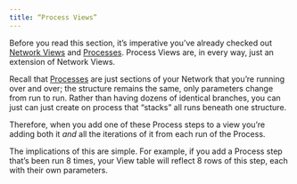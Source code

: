 ```yaml
---
title: “Process Views”
---
```

Before you read this section, it’s imperative you’ve already checked out [Network Views]( https://docs.artemisplatform.com/CustomFields) and [Processes]( https://docs.artemisplatform.com/PlaceableProcesses). Process Views are, in every way, just an extension of Network Views. 

Recall that [Processes]( https://docs.artemisplatform.com/PlaceableProcesses) are just sections of your Network that you’re running over and over; the structure remains the same, only parameters change from run to run. Rather than having dozens of identical branches, you can just can just create on process that “stacks” all runs beneath one structure. 

Therefore, when you add one of these Process steps to a view you’re adding both it *and* all the iterations of it from each run of the Process.

The implications of this are simple. For example, if you add a Process step that’s been run 8 times, your View table will reflect 8 rows of this step, each with their own parameters.
